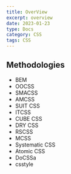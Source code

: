 ```yaml
---
title: OverView
excerpt: overview
date: 2023-01-23
type: Docs
category: CSS
tags: CSS
---
```






## Methodologies

- BEM
- OOCSS
- SMACSS
- AMCSS
- SUIT CSS
- ITCSS
- CUBE CSS
- DRY CSS
- RSCSS
- MCSS
- Systematic CSS
- Atomic CSS
- DoCSSa
- csstyle

